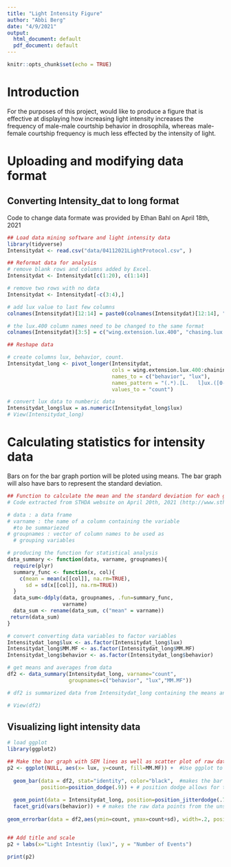 ```yaml
---
title: "Light Intensity Figure"
author: "Abbi Berg"
date: "4/9/2021"
output:
  html_document: default
  pdf_document: default
---
```


```r
knitr::opts_chunk$set(echo = TRUE)
```

# Introduction

For the purposes of this project, would like to produce a figure that is effective at displaying how increasing light intensity increases the frequency of male-male courtship behavior in drosophila, whereas male-female courtship frequency is much less effected by the intensity of light.

# Uploading and modifying data format
## Converting Intensity_dat to long format
Code to change data formate was provided by Ethan Bahl on April 18th, 2021

```r

## Load data mining software and light intensity data
library(tidyverse)
Intensitydat <- read.csv("data/04112021LightProtocol.csv", )

## Reformat data for analysis
# remove blank rows and columns added by Excel.
Intensitydat <- Intensitydat[c(1:20), c(1:14)]

# remove two rows with no data
Intensitydat <- Intensitydat[-c(3:4),]

# add lux value to last few columns
colnames(Intensitydat)[12:14] = paste0(colnames(Intensitydat)[12:14], ".lux.17000")

# the lux.400 column names need to be changed to the same format
colnames(Intensitydat)[3:5] = c("wing.extension.lux.400", "chasing.lux.400", "chaining.lux.400")

## Reshape data

# create columns lux, behavior, count. 
Intensitydat_long <- pivot_longer(Intensitydat, 
                                  cols = wing.extension.lux.400:chaining.lux.17000,
                                  names_to = c("behavior", "lux"),
                                  names_pattern = "(.*).[L.   l]ux.([0-9]+)",
                                  values_to = "count")

# convert lux data to numberic data
Intensitydat_long$lux = as.numeric(Intensitydat_long$lux)
# View(Intensitydat_long)
```

# Calculating statistics for intensity data
Bars on for the bar graph portion will be ploted using means. The bar graph will
also have bars to represent the standard deviation. 

```r
## Function to calculate the mean and the standard deviation for each group 
# Code extracted from STHDA website on April 20th, 2021 (http://www.sthda.com/english/wiki/ggplot2-error-bars-quick-start-guide-r-software-and-data-visualization)

# data : a data frame
# varname : the name of a column containing the variable
  #to be summariezed
# groupnames : vector of column names to be used as
  # grouping variables

# producing the function for statistical analysis
data_summary <- function(data, varname, groupnames){
  require(plyr)
  summary_func <- function(x, col){
    c(mean = mean(x[[col]], na.rm=TRUE),
      sd = sd(x[[col]], na.rm=TRUE))
  }
  data_sum<-ddply(data, groupnames, .fun=summary_func,
                  varname)
  data_sum <- rename(data_sum, c("mean" = varname))
 return(data_sum)
}

# convert converting data variables to factor variables
Intensitydat_long$lux <- as.factor(Intensitydat_long$lux)
Intensitydat_long$MM.MF <- as.factor(Intensitydat_long$MM.MF)
Intensitydat_long$behavior <- as.factor(Intensitydat_long$behavior)

# get means and averages from data
df2 <- data_summary(Intensitydat_long, varname="count", 
                    groupnames=c("behavior", "lux","MM.MF"))

# df2 is summarized data from Intensitydat_long containing the means and std for each behavior, light intensity (lux) and for male only and male female trails (MM.MF)

# View(df2)

```

## Visualizing light intensity data
```r
# load ggplot
library(ggplot2)

## Make the bar graph with SEM lines as well as scatter plot of raw data points
p2 <- ggplot(NULL, aes(x= lux, y=count, fill=MM.MF)) +  #Use ggplot to set structure of the      graph. Using NULL allows you to call 2 different data frames within the same figure
  
  geom_bar(data = df2, stat="identity", color="black",  #makes the bar graph from the Intensity data means (df2 file). 
           position=position_dodge(.9)) + # position dodge allows for two categories of data (MM.MF) at the same lux value.
  
  geom_point(data = Intensitydat_long, position=position_jitterdodge(.7)) + 
  facet_grid(vars(behavior)) + # makes the raw data points from the unsummarized data set. 
  
geom_errorbar(data = df2,aes(ymin=count, ymax=count+sd), width=.2, position=position_dodge(.9)) # makes the error bars on the bar graphs using standard deviation 


## Add title and scale
p2 + labs(x="Light Intesntiy (lux)", y = "Number of Events")

print(p2)

```

